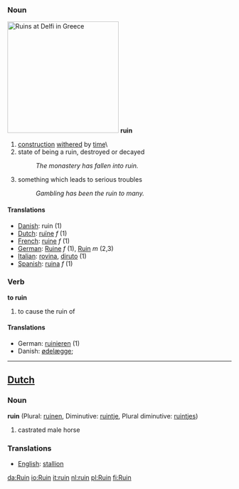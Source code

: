 ===Noun===
[[Image:Ruins at Delfi.JPG|right|250px|thumb|Ruins at Delfi in Greece]]
'''ruin'''
# [[construction]] [[withered]] by [[time]]\
# state of being a ruin, destroyed or decayed
#:''The monastery has fallen into ruin.''
# something which leads to serious troubles
#:''Gambling has been the ruin to many.''
====Translations====
*[[Danish]]: ruin (1)
*[[Dutch]]: [[ruïne]] ''f'' (1)
*[[French]]: [[ruine]] ''f'' (1)
*[[German]]: [[Ruine]] ''f'' (1), [[Ruin]] ''m'' (2,3)
*[[Italian]]: [[rovina]], [[diruto]] (1)
*[[Spanish]]: [[ruina]] ''f'' (1)
===Verb===
'''to ruin'''
# to cause the ruin of
====Translations====
*German: [[ruinieren]] (1)
*Danish: [[ødelæg]]ge; 
----

==[[Dutch]]==
===Noun===

'''ruin''' (Plural: [[ruinen]], Diminutive: [[ruintje]], Plural diminutive: [[ruintjes]])

# castrated male horse

===Translations===
*[[English]]: [[stallion]]

[[da:Ruin]]
[[io:Ruin]]
[[it:ruin]]
[[nl:ruin]]
[[pl:Ruin]]
[[fi:Ruin]]